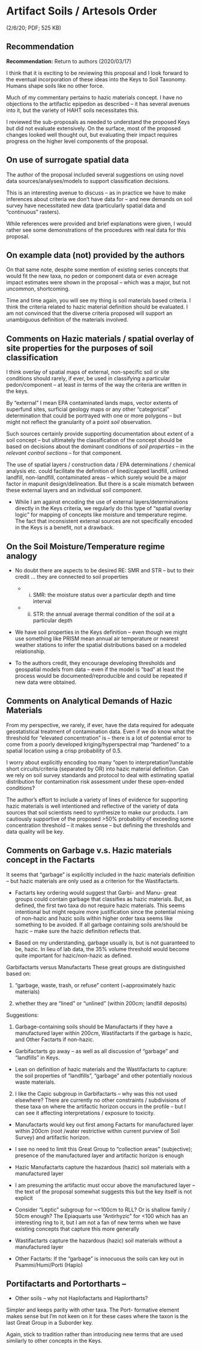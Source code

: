 # Artifact Soils / Artesols Order 
(2/6/20; PDF; 525 KB)

## Recommendation

**Recommendation:** Return to authors (2020/03/17)

I think that it is exciting to be reviewing this proposal and I look forward to the eventual incorporation of these ideas into the Keys to Soil Taxonomy. Humans shape soils like no other force.

Much of my commentary pertains to hazic materials concept. I have no objections to the artifactic epipedon as described – it has several avenues into it, but the variety of HAHT soils necessitates this. 

I reviewed the sub-proposals as needed to understand the proposed Keys but did not evaluate extensively. On the surface, most of the proposed changes looked well thought out, but evaluating their impact requires progress on the higher level components of the proposal.

## On use of surrogate spatial data

The author of the proposal included several suggestions on using novel data sources/analyses/models to support classification decisions. 

This is an interesting avenue to discuss -- as in practice we have to make inferences about criteria we don’t have data for -- and new demands on soil survey have necessitated new data (particularly spatial data and "continuous" rasters). 

While references were provided and brief explanations were given, I would rather see some demonstrations of the procedures with real data for this proposal.

## On example data (not) provided by the authors

On that same note, despite some mention of existing series concepts that would fit the new taxa, no pedon or component data or even acreage impact estimates were shown in the proposal – which was a major, but not uncommon, shortcoming.

Time and time again, you will see my thing is soil materials based criteria. I think the criteria related to hazic material definition should be evaluated. I am not convinced that the diverse criteria proposed will support an unambiguous definition of the materials involved.

## Comments on Hazic materials / spatial overlay of site properties for the purposes of soil classification

I think overlay of spatial maps of external, non-specific soil or site conditions should rarely, if ever, be used in classifying a particular pedon/component – at least in terms of the way the criteria are written in the keys.

By "external" I mean EPA contaminated lands maps, vector extents of superfund sites, surficial geology maps or any other "categorical" determination that could be portrayed with one or more polygons – but might not reflect the granularity of a point _soil_ observation.

Such sources certainly provide supporting documentation about extent of a soil concept – but ultimately the classification of the concept should be based on decisions about the dominant conditions of _soil properties_ -- in the _relevant control sections_ -- for that component.

The use of spatial layers / construction data / EPA determinations / chemical analysis etc. could facilitate the definition of lined/capped landfill, unlined landfill, non-landfill, contaminated areas – which surely would be a major factor in mapunit design/delineation. But there is a scale mismatch between these external layers and an individual soil component.

- While I am against encoding the use of external layers/determinations directly in the Keys criteria, we regularly do this type of “spatial overlay logic” for mapping of concepts like moisture and temperature regime. The fact that inconsistent external sources are not specifically encoded in the Keys is a benefit, not a drawback.

## On the Soil Moisture/Temperature regime analogy

- No doubt there are aspects to be desired RE: SMR and STR – but to their credit … they are connected to soil properties

   - i) SMR: the moisture status over a particular depth and time interval

   - ii) STR: the annual average thermal condition of the soil at a particular depth

- We have soil properties in the Keys definition -- even though we might use something like PRISM mean annual air temperature or nearest weather stations to infer the spatial distributions based on a modeled relationship.

- To the authors credit, they encourage developing thresholds and geospatial models from data – even if the model is “bad” at least the process would be documented/reproducible and could be repeated if new data were obtained.

## Comments on Analytical Demands of Hazic Materials

From my perspective, we rarely, if ever, have the data required for adequate geostatistical treatment of contamination data. Even if we do know what the threshold for “elevated concentration” is – there is a lot of potential error to come from a poorly developed kriging/hyperspectral map “hardened” to a spatial location using a crisp probability of 0.5.

I worry about explicitly encoding too many “open to interpretation”/unstable short circuits/criteria (separated by OR) into hazic material definition. Can we rely on soil survey standards and protocol to deal with estimating spatial distribution for contamination risk assessment under these open-ended conditions?

The author’s effort to include a variety of lines of evidence for supporting hazic materials is well intentioned and reflective of the variety of data sources that soil scientists need to synthesize to make our products. I am cautiously supportive of the proposed >50% probability of exceeding some concentration threshold – it makes sense – but defining the thresholds and data quality will be key.

## Comments on Garbage v.s. Hazic materials concept in the Factarts

It seems that “garbage” is explicitly included in the hazic materials definition – but hazic materials are only used as a criterion for the Wastifactarts.

 - Factarts key ordering would suggest that Garbi- and Manu- great groups could contain garbage that classifies as hazic materials. But, as defined, the first two taxa do not require hazic materials. This seems intentional but might require more justification since the potential mixing of non-hazic and hazic soils within higher order taxa seems like something to be avoided. If all garbage containing soils are/should be hazic – make sure the hazic definition reflects that.

 - Based on my understanding, garbage usually is, but is not guaranteed to be, hazic. In lieu of lab data, the 35% volume threshold would become quite important for hazic/non-hazic as defined.

Garbifactarts versus Manufactarts These great groups are distinguished based on:

  1) “garbage, waste, trash, or refuse” content (~approximately hazic materials)

  2) whether they are “lined” or “unlined” (within 200cm; landfill deposits)

Suggestions:

1. Garbage-containing soils should be Manufactarts if they have a manufactured layer within 200cm, Wastifactarts if the garbage is hazic, and Other Factarts if non-hazic.

 - Garbifactarts go away – as well as all discussion of “garbage” and “landfills” in Keys.

 - Lean on definition of hazic materials and the Wastifactarts to capture: the soil properties of “landfills”, “garbage” and other potentially noxious waste materials.

2. I like the Capic subgroup in Garbifactarts – why was this not used elsewhere? There are currently no other constraints / subdivisions of these taxa on where the artifactic horizon occurs in the profile – but I can see it affecting interpretations / exposure to toxicity.

 - Manufactarts would key out first among Factarts for manufactured layer within 200cm (root /water restrictive within current purview of Soil Survey) and artifactic horizon.
 
 - I see no need to limit this Great Group to “collection areas” (subjective); presence of the manufactured layer and artifactic horizon is enough
 
 - Hazic Manufactarts capture the hazardous (hazic) soil materials with a manufactured layer
 
 - I am presuming the artifactic must occur above the manufactured layer – the text of the proposal somewhat suggests this but the key itself is not explicit

 - Consider “Leptic” subgroup for ~<100cm to RLL? Or is shallow family / 50cm enough? The Epiaquarts use “Antirhyzic” for <100 which has an interesting ring to it, but I am not a fan of new terms when we have existing concepts that capture this more generally 

 - Wastifactarts capture the hazardous (hazic) soil materials without a manufactured layer

 - Other Factarts: If the “garbage” is innocuous the soils can key out in Psammi/Humi/Porti (Haplo)

## Portifactarts and Portortharts –

- Other soils – why not Haplofactarts and Haplortharts? 

Simpler and keeps parity with other taxa. The Port- formative element makes sense but I’m not keen on it for these cases where the taxon is the last Great Group in a Suborder key. 

Again, stick to tradition rather than introducing new terms that are used similarly to other concepts in the Keys.
